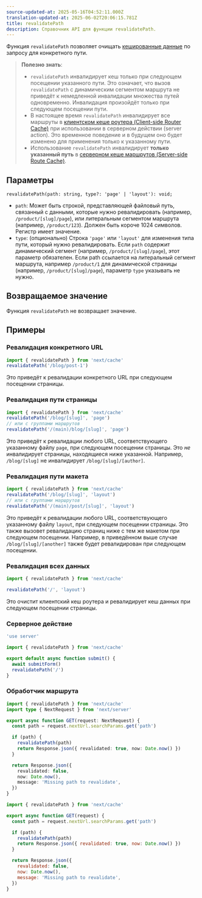 ```yaml
---
source-updated-at: 2025-05-16T04:52:11.000Z
translation-updated-at: 2025-06-02T20:06:15.781Z
title: revalidatePath
description: Справочник API для функции revalidatePath.
---
```


Функция `revalidatePath` позволяет очищать [кешированные данные](/docs/app/deep-dive/caching) по запросу для конкретного пути.

> **Полезно знать**:
>
> - `revalidatePath` инвалидирует кеш только при следующем посещении указанного пути. Это означает, что вызов `revalidatePath` с динамическим сегментом маршрута не приведёт к немедленной инвалидации множества путей одновременно. Инвалидация произойдёт только при следующем посещении пути.
> - В настоящее время `revalidatePath` инвалидирует все маршруты в [клиентском кеше роутера (Client-side Router Cache)](/docs/app/deep-dive/caching#client-side-router-cache) при использовании в серверном действии (server action). Это временное поведение и в будущем оно будет изменено для применения только к указанному пути.
> - Использование `revalidatePath` инвалидирует **только указанный путь** в [серверном кеше маршрутов (Server-side Route Cache)](/docs/app/deep-dive/caching#full-route-cache).

## Параметры

```tsx
revalidatePath(path: string, type?: 'page' | 'layout'): void;
```

- `path`: Может быть строкой, представляющей файловый путь, связанный с данными, которые нужно ревалидировать (например, `/product/[slug]/page`), или литеральным сегментом маршрута (например, `/product/123`). Должен быть короче 1024 символов. Регистр имеет значение.
- `type`: (опционально) Строка `'page'` или `'layout'` для изменения типа пути, который нужно ревалидировать. Если `path` содержит динамический сегмент (например, `/product/[slug]/page`), этот параметр обязателен. Если path ссылается на литеральный сегмент маршрута, например `/product/1` для динамической страницы (например, `/product/[slug]/page`), параметр `type` указывать не нужно.

## Возвращаемое значение

Функция `revalidatePath` не возвращает значение.

## Примеры

### Ревалидация конкретного URL

```ts
import { revalidatePath } from 'next/cache'
revalidatePath('/blog/post-1')
```

Это приведёт к ревалидации конкретного URL при следующем посещении страницы.

### Ревалидация пути страницы

```ts
import { revalidatePath } from 'next/cache'
revalidatePath('/blog/[slug]', 'page')
// или с группами маршрутов
revalidatePath('/(main)/blog/[slug]', 'page')
```

Это приведёт к ревалидации любого URL, соответствующего указанному файлу `page`, при следующем посещении страницы. Это _не_ инвалидирует страницы, находящиеся ниже указанной. Например, `/blog/[slug]` не инвалидирует `/blog/[slug]/[author]`.

### Ревалидация пути макета

```ts
import { revalidatePath } from 'next/cache'
revalidatePath('/blog/[slug]', 'layout')
// или с группами маршрутов
revalidatePath('/(main)/post/[slug]', 'layout')
```

Это приведёт к ревалидации любого URL, соответствующего указанному файлу `layout`, при следующем посещении страницы. Это также вызовет ревалидацию страниц ниже с тем же макетом при следующем посещении. Например, в приведённом выше случае `/blog/[slug]/[another]` также будет ревалидирован при следующем посещении.

### Ревалидация всех данных

```ts
import { revalidatePath } from 'next/cache'

revalidatePath('/', 'layout')
```

Это очистит клиентский кеш роутера и ревалидирует кеш данных при следующем посещении страницы.

### Серверное действие

```ts filename="app/actions.ts" switcher
'use server'

import { revalidatePath } from 'next/cache'

export default async function submit() {
  await submitForm()
  revalidatePath('/')
}
```

### Обработчик маршрута

```ts filename="app/api/revalidate/route.ts" switcher
import { revalidatePath } from 'next/cache'
import type { NextRequest } from 'next/server'

export async function GET(request: NextRequest) {
  const path = request.nextUrl.searchParams.get('path')

  if (path) {
    revalidatePath(path)
    return Response.json({ revalidated: true, now: Date.now() })
  }

  return Response.json({
    revalidated: false,
    now: Date.now(),
    message: 'Missing path to revalidate',
  })
}
```

```js filename="app/api/revalidate/route.js" switcher
import { revalidatePath } from 'next/cache'

export async function GET(request) {
  const path = request.nextUrl.searchParams.get('path')

  if (path) {
    revalidatePath(path)
    return Response.json({ revalidated: true, now: Date.now() })
  }

  return Response.json({
    revalidated: false,
    now: Date.now(),
    message: 'Missing path to revalidate',
  })
}
```